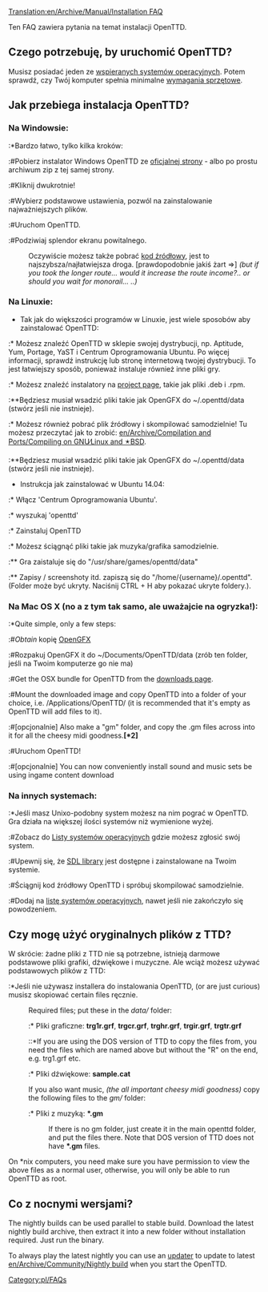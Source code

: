 [[Translation:en/Archive/Manual/Installation FAQ]]



Ten FAQ zawiera pytania na temat instalacji OpenTTD.

== Czego potrzebuję, by uruchomić OpenTTD? ==
Musisz posiadać jeden ze [[pl/Archive/Compilation and Ports/System Operacyjny|wspieranych systemów operacyjnych]]. Potem sprawdź, czy Twój komputer spełnia minimalne [[en/Archive/Manual/System Requirements|wymagania sprzętowe]].

== Jak przebiega instalacja OpenTTD? ==
=== Na Windowsie: ===
:*Bardzo łatwo, tylko kilka kroków:
:#Pobierz instalator Windows OpenTTD ze [http://www.openttd.org/download-stable oficjalnej strony] - albo po prostu archiwum zip z tej samej strony.
:#Kliknij dwukrotnie!
:#Wybierz podstawowe ustawienia, pozwól na zainstalowanie najważniejszych plików.
:#Uruchom OpenTTD.
:#Podziwiaj splendor ekranu powitalnego.

:Oczywiście możesz także pobrać [[en/Development/FAQ development#source-code|kod źródłowy]], jest to najszybsza/najłatwiejsza droga. [prawdopodobnie jakiś żart =>] ''(but if you took the longer route... would it increase the route income?.. or should you wait for monorail... ..)'' 

=== Na Linuxie: ===
* Tak jak do większości programów w Linuxie, jest wiele sposobów aby zainstalować OpenTTD:
:* Możesz znaleźć OpenTTD w sklepie swojej dystrybucji, np. Aptitude, Yum, Portage, YaST i Centrum Oprogramowania Ubuntu. Po więcej informacji, sprawdź instrukcję lub stronę internetową twojej dystrybucji. To jest łatwiejszy sposób, ponieważ instaluje również inne pliki gry.
:* Możesz znaleźć instalatory na [http://www.openttd.org/download-stable project page], takie jak pliki .deb i .rpm.
:**Będziesz musiał wsadzić pliki takie jak OpenGFX do ~/.openttd/data (stwórz jeśli nie instnieje).
:* Możesz również pobrać plik źródłowy i skompilować samodzielnie! Tu możesz przeczytać jak to zrobić: [[en/Archive/Compilation and Ports/Compiling on GNU∕Linux and 🟉BSD]].
:**Będziesz musiał wsadzić pliki takie jak OpenGFX do ~/.openttd/data (stwórz jeśli nie instnieje).

* Instrukcja jak zainstalować w Ubuntu 14.04:
:* Włącz 'Centrum Oprogramowania Ubuntu'.
:* wyszukaj 'openttd'
:* Zainstaluj OpenTTD
:* Możesz ściągnąć pliki takie jak muzyka/grafika samodzielnie.
:** Gra zaistaluje się do "/usr/share/games/openttd/data"
:** Zapisy / screenshoty itd. zapiszą się do "/home/{username}/.openttd". (Folder może być ukryty. Naciśnij CTRL + H aby pokazać ukryte foldery.).

=== Na Mac OS X (no a z tym tak samo, ale uważajcie na ogryzka!): ===
:*Quite simple, only a few steps:
:#''Obtain'' kopię [http://www.openttd.org/download-opengfx OpenGFX]
:#Rozpakuj OpenGFX it do ~/Documents/OpenTTD/data (zrób ten folder, jeśli na Twoim komputerze go nie ma)
:#Get the OSX bundle for OpenTTD from the [http://www.openttd.org/download-stable downloads page].
:#Mount the downloaded image and copy OpenTTD into a folder of your choice, i.e. /Applications/OpenTTD/ (it is recommended that it's empty as OpenTTD will add files to it).
:#[opcjonalnie] Also make a "gm" folder, and copy the .gm files across into it for all the cheesy midi goodness.'''[*2]'''
:#Uruchom OpenTTD!
:#[opcjonalnie] You can now conveniently install sound and music sets be using ingame content download

=== Na innych systemach: ===
:*Jeśli masz Unixo-podobny system możesz na nim pograć w OpenTTD. Gra działa na większej ilości systemów niż wymienione wyżej.
:#Zobacz do [[en/Archive/Compilation and Ports/Operating system|Listy systemów operacyjnych]] gdzie możesz zgłosić swój system.
:#Upewnij się, że [http://libsdl.org SDL library] jest dostępne i zainstalowane na Twoim systemie.
:#Ściągnij kod źródłowy OpenTTD i spróbuj skompilować samodzielnie.
:#Dodaj na [[en/Archive/Compilation and Ports/Operating system|listę systemów operacyjnych]], nawet jeśli nie zakończyło się powodzeniem.

== Czy mogę użyć oryginalnych plików z TTD? ==

W skrócie: żadne pliki z TTD nie są potrzebne, istnieją darmowe podstawowe pliki grafiki, dźwiękowe i muzyczne. Ale wciąż możesz używać podstawowych plików z TTD:

:*Jeśli nie używasz installera do instalowania OpenTTD, (or are just curious) musisz skopiować certain files ręcznie.
:Required files; put these in the <i>data/</i> folder:
::* Pliki graficzne: <b>trg1r.grf</b>, <b>trgcr.grf</b>, <b>trghr.grf</b>, <b>trgir.grf</b>, <b>trgtr.grf</b>
:::*If you are using the DOS version of TTD to copy the files from, you need the files which are named above but without the "R" on the end, e.g. trg1.grf etc.
::* Pliki dźwiękowe: <b>sample.cat</b>
:If you also want music, ''(the all important cheesy midi goodness)'' copy the following files to the  <i>gm/</i> folder:
::* Pliki z muzyką: <b>*.gm</b>
::If there is no gm folder, just create it in the main openttd folder, and put the files there. Note that DOS version of TTD does not have <b>*.gm</b> files.

On *nix computers, you need make sure you have permission to view the above files as a normal user, otherwise, you will only be able to run OpenTTD as root.

== Co z nocnymi wersjami? ==
The nightly builds can be used parallel to stable build. Download the latest nightly build archive, then extract it into a new folder without installation required. Just run the binary.

To always play the latest nightly you can use an [[en/Archive/Community/OpenTTD Updaters|updater]] to update to latest [[en/Archive/Community/Nightly build]] when you start the OpenTTD.

[[Category:pl/FAQs]]